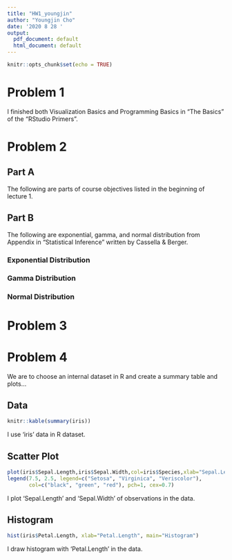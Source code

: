 ```yaml
---
title: "HW1_youngjin"
author: "Youngjin Cho"
date: '2020 8 28 '
output:
  pdf_document: default
  html_document: default
---
```


```r
knitr::opts_chunk$set(echo = TRUE)
```

# Problem 1
I finished both Visualization Basics and Programming Basics in "The Basics" of the "RStudio Primers".

# Problem 2

## Part A
The following are parts of course objectives listed in the beginning of lecture 1.

\begin{itemize}
  \item R programming
  \item Reproducible research concepts
  \item Good programming practices
\end{itemize}

## Part B
The following are exponential, gamma, and normal distribution from Appendix in "Statistical Inference" written by Cassella & Berger.

### Exponential Distribution

\begin{eqnarray}
f(X=x|\beta) &=& \frac{1}{\beta} e^{-\frac{x}{\beta}} ;\:\: 0 \leq x < \infty ;\:\: \beta > 0
\end{eqnarray}

### Gamma Distribution

\begin{eqnarray}
f(X=x|\alpha, \beta) &=& \frac{1}{\Gamma(\alpha) \beta^{\alpha}} x^{\alpha-1} e^{-\frac{x}{\beta}} ;\:\: 0 \leq x < \infty ;\:\: \alpha, \beta > 0
\end{eqnarray}

### Normal Distribution

\begin{eqnarray}
f(X=x|\mu, \sigma^2) &=& \frac{1}{\sqrt{2 \pi} \sigma} e^{-\frac{(x-\mu)^2}{2 \sigma^2}} ;\:\: -\infty < x < \infty ;\:\: -\infty < \mu < \infty, \sigma > 0
\end{eqnarray}

# Problem 3

\begin{enumerate}
  \item Record the way it was produced for every result. It might be challenging for me when the project is huge and complicated.
  \item As manual procedures are hard to reproduce as well as inefficient and error-prone, it is recommended to avoid manual data manipulation steps. In order to avoid such steps, it is important to enhance my programming skills.
  \item Record exact versions of every external programs used in the research. If there are lots of external programs in the project, it should be thoroughly examined.
  \item Use a version control system for all custom scripts. It is important to know how to run such systems.
  \item In standardized format, record every intermediate results. It could be challenging when there are lots of results in the research.
  \item When there is a randomness in the analysis, record random seeds for it. It is important to track all randomness parts of the project to record their random seeds.
  \item For visual consistency between figures, store raw data behind plots. If one data is connected to multiple plots, it is important to store it for all of connected plots.
  \item To validate and understand the research result, it is good to inspect the summaries and generating hierarchical analysis output is useful for doing it. It is critical to know each steps of the hierachical anlysis. 
  \item Write down textual statements to underlying results. It would be critical to write text for results such as interpretation or conclusion efficiently, i.e, to make readers easy to understand the text. 
  \item Give public access to all scripts, runs, and results in the research. It is crucial to make public to easily access to the research.
\end{enumerate}

# Problem 4

We are to choose an internal dataset in R and create a summary table and plots...  

## Data
```r
knitr::kable(summary(iris))
```

I use 'iris' data in R dataset.

## Scatter Plot
```r
plot(iris$Sepal.Length,iris$Sepal.Width,col=iris$Species,xlab="Sepal.Length",ylab="Sepal.Width",main="Scatter Plot")
legend(7.5, 2.5, legend=c("Setosa", "Virginica", "Veriscolor"),
       col=c("black", "green", "red"), pch=1, cex=0.7)
```

I plot 'Sepal.Length' and 'Sepal.Width' of observations in the data. 

## Histogram
```r
hist(iris$Petal.Length, xlab="Petal.Length", main="Histogram")
```

I draw histogram with 'Petal.Length' in the data. 

